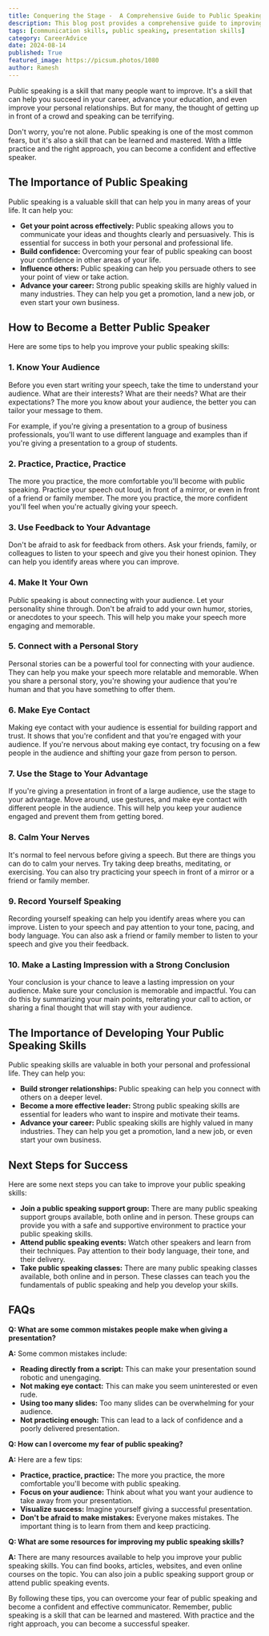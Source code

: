 ```yaml
---
title: Conquering the Stage -  A Comprehensive Guide to Public Speaking Mastery
description: This blog post provides a comprehensive guide to improving your public speaking skills. Learn how to overcome your fear of public speaking, connect with your audience, and deliver a memorable presentation.
tags: [communication skills, public speaking, presentation skills]
category: CareerAdvice
date: 2024-08-14
published: True
featured_image: https://picsum.photos/1080
author: Ramesh
---
```



Public speaking is a skill that many people want to improve. It's a skill that can help you succeed in your career, advance your education, and even improve your personal relationships. But for many, the thought of getting up in front of a crowd and speaking can be terrifying.

Don't worry, you're not alone. Public speaking is one of the most common fears, but it's also a skill that can be learned and mastered. With a little practice and the right approach, you can become a confident and effective speaker.

## The Importance of Public Speaking

Public speaking is a valuable skill that can help you in many areas of your life. It can help you:

* **Get your point across effectively:** Public speaking allows you to communicate your ideas and thoughts clearly and persuasively. This is essential for success in both your personal and professional life.
* **Build confidence:**  Overcoming your fear of public speaking can boost your confidence in other areas of your life.
* **Influence others:**  Public speaking can help you persuade others to see your point of view or take action.
* **Advance your career:**  Strong public speaking skills are highly valued in many industries. They can help you get a promotion, land a new job, or even start your own business.

## How to Become a Better Public Speaker

Here are some tips to help you improve your public speaking skills:

### 1. Know Your Audience

Before you even start writing your speech, take the time to understand your audience. What are their interests? What are their needs? What are their expectations? The more you know about your audience, the better you can tailor your message to them.

For example, if you're giving a presentation to a group of business professionals, you'll want to use different language and examples than if you're giving a presentation to a group of students.

### 2. Practice, Practice, Practice

The more you practice, the more comfortable you'll become with public speaking. Practice your speech out loud, in front of a mirror, or even in front of a friend or family member. The more you practice, the more confident you'll feel when you're actually giving your speech.

### 3. Use Feedback to Your Advantage

Don't be afraid to ask for feedback from others. Ask your friends, family, or colleagues to listen to your speech and give you their honest opinion. They can help you identify areas where you can improve.

### 4. Make It Your Own

Public speaking is about connecting with your audience. Let your personality shine through. Don't be afraid to add your own humor, stories, or anecdotes to your speech. This will help you make your speech more engaging and memorable.

### 5. Connect with a Personal Story

Personal stories can be a powerful tool for connecting with your audience. They can help you make your speech more relatable and memorable. When you share a personal story, you're showing your audience that you're human and that you have something to offer them.

### 6. Make Eye Contact

Making eye contact with your audience is essential for building rapport and trust. It shows that you're confident and that you're engaged with your audience. If you're nervous about making eye contact, try focusing on a few people in the audience and shifting your gaze from person to person.

### 7. Use the Stage to Your Advantage

If you're giving a presentation in front of a large audience, use the stage to your advantage. Move around, use gestures, and make eye contact with different people in the audience. This will help you keep your audience engaged and prevent them from getting bored.

### 8. Calm Your Nerves

It's normal to feel nervous before giving a speech. But there are things you can do to calm your nerves. Try taking deep breaths, meditating, or exercising. You can also try practicing your speech in front of a mirror or a friend or family member.

### 9. Record Yourself Speaking

Recording yourself speaking can help you identify areas where you can improve. Listen to your speech and pay attention to your tone, pacing, and body language. You can also ask a friend or family member to listen to your speech and give you their feedback.

### 10. Make a Lasting Impression with a Strong Conclusion

Your conclusion is your chance to leave a lasting impression on your audience. Make sure your conclusion is memorable and impactful. You can do this by summarizing your main points, reiterating your call to action, or sharing a final thought that will stay with your audience.

## The Importance of Developing Your Public Speaking Skills

Public speaking skills are valuable in both your personal and professional life. They can help you:

* **Build stronger relationships:**  Public speaking can help you connect with others on a deeper level.
* **Become a more effective leader:**  Strong public speaking skills are essential for leaders who want to inspire and motivate their teams.
* **Advance your career:**  Public speaking skills are highly valued in many industries. They can help you get a promotion, land a new job, or even start your own business.

## Next Steps for Success

Here are some next steps you can take to improve your public speaking skills:

* **Join a public speaking support group:**  There are many public speaking support groups available, both online and in person. These groups can provide you with a safe and supportive environment to practice your public speaking skills.
* **Attend public speaking events:**  Watch other speakers and learn from their techniques. Pay attention to their body language, their tone, and their delivery.
* **Take public speaking classes:**  There are many public speaking classes available, both online and in person. These classes can teach you the fundamentals of public speaking and help you develop your skills.

## FAQs

**Q: What are some common mistakes people make when giving a presentation?**

**A:** Some common mistakes include:

* **Reading directly from a script:** This can make your presentation sound robotic and unengaging.
* **Not making eye contact:** This can make you seem uninterested or even rude.
* **Using too many slides:**  Too many slides can be overwhelming for your audience.
* **Not practicing enough:**  This can lead to a lack of confidence and a poorly delivered presentation.

**Q: How can I overcome my fear of public speaking?**

**A:** Here are a few tips:

* **Practice, practice, practice:** The more you practice, the more comfortable you'll become with public speaking.
* **Focus on your audience:**  Think about what you want your audience to take away from your presentation.
* **Visualize success:**  Imagine yourself giving a successful presentation.
* **Don't be afraid to make mistakes:**  Everyone makes mistakes. The important thing is to learn from them and keep practicing.

**Q: What are some resources for improving my public speaking skills?**

**A:** There are many resources available to help you improve your public speaking skills. You can find books, articles, websites, and even online courses on the topic. You can also join a public speaking support group or attend public speaking events.

By following these tips, you can overcome your fear of public speaking and become a confident and effective communicator. Remember, public speaking is a skill that can be learned and mastered. With practice and the right approach, you can become a successful speaker.
